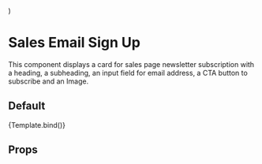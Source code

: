 
  <div style={{ maxWidth: '800px', margin: '0 auto' }}>
    <SalesEmailSignUp {...args} />
  </div>
)

<Meta title='Components/Sales Email Sign Up' component={SalesEmailSignUp} />

# Sales Email Sign Up

This component displays a card for sales page newsletter subscription with a heading, a subheading, an input field for email address, a CTA button to subscribe and an Image.

## Default

<Canvas>
  <Story
    name='Default'
    args={{
      locale: 'en',
      isMobile: false,
      heading: 'Get 10% OFF',
      subcopy: 'Sign up for our newsletter and get 10% off your first order.',
      lifestyleImage: {
        mobileImage: {
          asset: {
            _ref: 'image-0bb15c4f2871b77a42eb12d8e9bd635e3714c904-1776x1320-jpg'
          }
        },
        desktopImage: {
          asset: {
            _ref: 'image-b24242dfb27362d3a09467e1e196888c1c8673a4-2048x1202-jpg'
          }
        },
        tabletImage: {
          asset: {
            _ref: 'image-6bf3cd1b9ddc5e47db6633485b6d1dd26aafdb74-2048x1202-jpg'
          }
        },
        alt: 'couple using laptop on mattress'
      }
    }}
  >
    {Template.bind()}
  </Story>
</Canvas>

## Props

<ArgsTable of={SalesEmailSignUp} />
